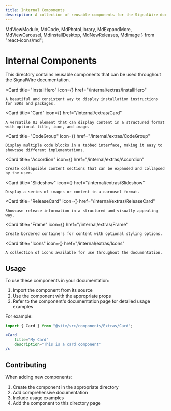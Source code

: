 ```yaml
---
title: Internal Components
description: A collection of reusable components for the SignalWire documentation
---
```


  MdViewModule, 
  MdCode, 
  MdPhotoLibrary, 
  MdExpandMore,
  MdViewCarousel,
  MdInstallDesktop,
  MdNewReleases,
  MdImage
} from "react-icons/md";

# Internal Components

This directory contains reusable components that can be used throughout the SignalWire documentation.

<CardGroup cols={3}>

<Card 
    title="InstallHero"
    icon={<MdInstallDesktop />}
    href="/internal/extras/InstallHero"
>
    A beautiful and consistent way to display installation instructions for SDKs and packages.
</Card>

<Card 
    title="Card"
    icon={<MdViewModule />}
    href="/internal/extras/Card"
>
    A versatile UI element that can display content in a structured format with optional title, icon, and image.
</Card>

<Card 
    title="CodeGroup"
    icon={<MdCode />}
    href="/internal/extras/CodeGroup"
>
    Display multiple code blocks in a tabbed interface, making it easy to showcase different implementations.
</Card>

<Card 
    title="Accordion"
    icon={<MdExpandMore />}
    href="/internal/extras/Accordion"
>
    Create collapsible content sections that can be expanded and collapsed by the user.
</Card>

<Card 
    title="Slideshow"
    icon={<MdViewCarousel />}
    href="/internal/extras/Slideshow"
>
    Display a series of images or content in a carousel format.
</Card>

<Card 
    title="ReleaseCard"
    icon={<MdNewReleases />}
    href="/internal/extras/ReleaseCard"
>
    Showcase release information in a structured and visually appealing way.
</Card>

<Card 
    title="Frame"
    icon={<MdImage />}
    href="/internal/extras/Frame"
>
    Create bordered containers for content with optional styling options.
</Card>

<Card 
    title="Icons"
    icon={<MdPhotoLibrary />}
    href="/internal/extras/Icons"
>
    A collection of icons available for use throughout the documentation.
</Card>

</CardGroup>

## Usage

To use these components in your documentation:

1. Import the component from its source
2. Use the component with the appropriate props
3. Refer to the component's documentation page for detailed usage examples

For example:

```jsx
import { Card } from "@site/src/components/Extras/Card";

<Card 
    title="My Card"
    description="This is a card component"
/>
```

## Contributing

When adding new components:

1. Create the component in the appropriate directory
2. Add comprehensive documentation
3. Include usage examples
4. Add the component to this directory page 